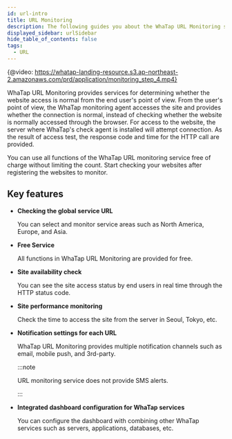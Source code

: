 ```yaml
---
id: url-intro
title: URL Monitoring
description: The following guides you about the WhaTap URL Monitoring service.
displayed_sidebar: urlSidebar
hide_table_of_contents: false
tags:
  - URL
---
```


{@video: https://whatap-landing-resource.s3.ap-northeast-2.amazonaws.com/prd/application/monitoring_step_4.mp4}

WhaTap URL Monitoring provides services for determining whether the website access is normal from the end user's point of view. From the user's point of view, the WhaTap monitoring agent accesses the site and provides whether the connection is normal, instead of checking whether the website is normally accessed through the browser. For access to the website, the server where WhaTap's check agent is installed will attempt connection. As the result of access test, the response code and time for the HTTP call are provided. 

You can use all functions of the WhaTap URL monitoring service free of charge without limiting the count. Start checking your websites after registering the websites to monitor. 

## Key features

-   **Checking the global service URL**

    You can select and monitor service areas such as North America, Europe, and Asia.

-   **Free Service**

    All functions in WhaTap URL Monitoring are provided for free.

-   **Site availability check**

    You can see the site access status by end users in real time through the HTTP status code.

-   **Site performance monitoring**

    Check the time to access the site from the server in Seoul, Tokyo, etc.

-   **Notification settings for each URL**

    WhaTap URL Monitoring provides multiple notification channels such as email, mobile push, and 3rd-party.

    :::note

    URL monitoring service does not provide SMS alerts.

    :::

-   **Integrated dashboard configuration for WhaTap services**

    You can configure the dashboard with combining other WhaTap services such as servers, applications, databases, etc.         
